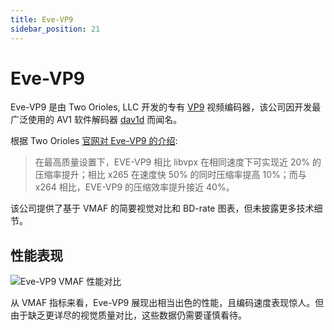 ```yaml
---
title: Eve-VP9
sidebar_position: 21
---
```


# Eve-VP9

Eve-VP9 是由 Two Orioles, LLC 开发的专有 [VP9](../video/VP9.mdx) 视频编码器，该公司因开发最广泛使用的 AV1 软件解码器 [dav1d](../utilities/dav1d.mdx) 而闻名。

根据 Two Orioles [官网对 Eve-VP9 的介绍](https://www.twoorioles.com/eve-vp9):

> 在最高质量设置下，EVE-VP9 相比 libvpx 在相同速度下可实现近 20% 的压缩率提升；相比 x265 在速度快 50% 的同时压缩率提高 10%；而与 x264 相比，EVE-VP9 的压缩效率提升接近 40%。

该公司提供了基于 VMAF 的简要视觉对比和 BD-rate 图表，但未披露更多技术细节。

## 性能表现

![Eve-VP9 VMAF 性能对比](/img/eve_vp9_speed.webp)

从 VMAF 指标来看，Eve-VP9 展现出相当出色的性能，且编码速度表现惊人。但由于缺乏更详尽的视觉质量对比，这些数据仍需要谨慎看待。